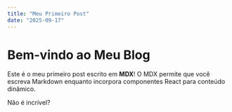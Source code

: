 ```yaml
---
title: "Meu Primeiro Post"
date: "2025-09-17"
---
```


# Bem-vindo ao Meu Blog

Este é o meu primeiro post escrito em **MDX**! O MDX permite que você escreva Markdown enquanto incorpora componentes React para conteúdo dinâmico.

Não é incrível?

